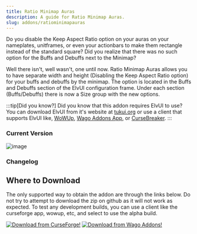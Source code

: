 ```yaml
---
title: Ratio Minimap Auras
description: A guide for Ratio Minimap Auras.
slug: addons/ratiominimapauras
---
```



<Background />

Do you disable the Keep Aspect Ratio option on your auras on your nameplates, unitframes, or even your actionbars to make them rectangle instead of the standard square?
Did you realize that there was no such option for the Buffs and Debuffs next to the Minimap?

Well there isn't, well wasn't, one until now.
Ratio Minimap Auras allows you to have separate width and height (Disabling the Keep Aspect Ratio option) for your buffs and debuffs by the minimap. The option is located in the Buffs and Debuffs section of the ElvUI configuration frame.  Under each section (Buffs/Debuffs) there is now a Size group with the new options.

:::tip[Did you know?]
Did you know that this addon requires ElvUI to use? You can download ElvUI from it's website at [tukui.org](https://tukui.org/elvui) or use a client that supports ElvUI like, [WoWUp](https://wowup.io/), [Wago Addons App](https://addons.wago.io/app), or [CurseBreaker](https://github.com/AcidWeb/CurseBreaker).
:::

### Current Version
<img src="https://img.shields.io/github/v/tag/repooc/ElvUI_RatioMinimapAuras?style=for-the-badge&label=%20" alt="image" data-zoom-off />

### Changelog
<Changelog />

## Where to Download
The only supported way to obtain the addon are through the links below. Do not try to attempt to download the zip on github as it will not work as expected. To test any development builds, you can use a client like the curseforge app, wowup, etc, and select to use the alpha build.

<FluidGrid minColumnWidth="20rem">
  <a href="https://www.curseforge.com/wow/addons/elvui-ratiominimapauras"><img src="/images/CurseForgeBanner.png" alt="Download from CurseForge!" data-zoom-off /></a>
  <a href="https://addons.wago.io/addons/elvui-ratiominimapauras"><img src="/images/WagoBanner.png" alt="Download from Wago Addons!" data-zoom-off /></a>
</FluidGrid>
